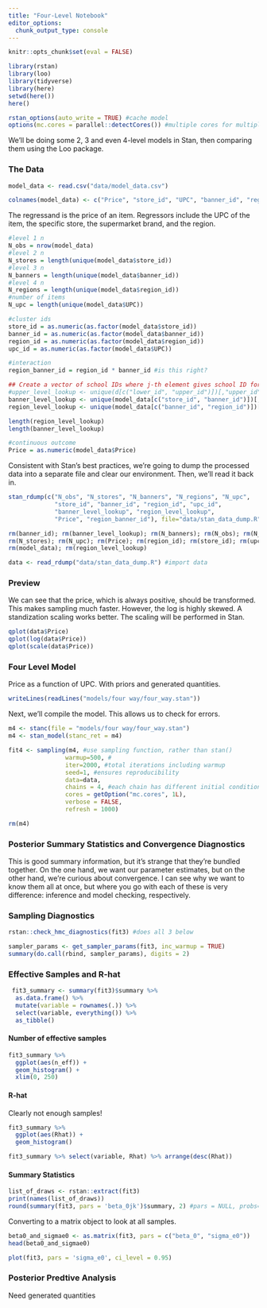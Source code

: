 ```yaml
---
title: "Four-Level Notebook"
editor_options: 
  chunk_output_type: console
---
```


```r
knitr::opts_chunk$set(eval = FALSE)
```

```r
library(rstan)
library(loo)
library(tidyverse)
library(here)
setwd(here())
here()
```

```r
rstan_options(auto_write = TRUE) #cache model
options(mc.cores = parallel::detectCores()) #multiple cores for multiple chains
```


We'll be doing some 2, 3 and even 4-level models in Stan, then comparing them using the Loo package.

### The Data


```r
model_data <- read.csv("data/model_data.csv")
```


```r
colnames(model_data) <- c("Price", "store_id", "UPC", "banner_id", "region_id")
```


The regressand is the price of an item. Regressors include the UPC of the item, the specific store, the supermarket brand, and the region.

```r
#level 1 n
N_obs = nrow(model_data)
#level 2 n
N_stores = length(unique(model_data$store_id))
#level 3 n
N_banners = length(unique(model_data$banner_id))
#level 4 n
N_regions = length(unique(model_data$region_id))
#number of items
N_upc = length(unique(model_data$UPC))

#cluster ids
store_id = as.numeric(as.factor(model_data$store_id))
banner_id = as.numeric(as.factor(model_data$banner_id))
region_id = as.numeric(as.factor(model_data$region_id))
upc_id = as.numeric(as.factor(model_data$UPC))

#interaction 
region_banner_id = region_id * banner_id #is this right?

## Create a vector of school IDs where j-th element gives school ID for class ID j
#upper_level_lookup <- unique(d[c("lower_id", "upper_id")])[,"upper_id"]
banner_level_lookup <- unique(model_data[c("store_id", "banner_id")])[,"banner_id"]
region_level_lookup <- unique(model_data[c("banner_id", "region_id")])[,"region_id"]

length(region_level_lookup)
length(banner_level_lookup)

#continuous outcome
Price = as.numeric(model_data$Price)
```

Consistent with Stan's best practices, we're going to dump the processed data into a separate file and clear our environment. Then, we'll read it back in.

```r
stan_rdump(c("N_obs", "N_stores", "N_banners", "N_regions", "N_upc",
             "store_id", "banner_id", "region_id", "upc_id",
             "banner_level_lookup", "region_level_lookup",
             "Price", "region_banner_id"), file="data/stan_data_dump.R")

rm(banner_id); rm(banner_level_lookup); rm(N_banners); rm(N_obs); rm(N_regions);
rm(N_stores); rm(N_upc); rm(Price); rm(region_id); rm(store_id); rm(upc_id)
rm(model_data); rm(region_level_lookup)

data <- read_rdump("data/stan_data_dump.R") #import data
```

### Preview

We can see that the price, which is always positive, should be transformed. This makes sampling much faster. However, the log is highly skewed. A standization scaling works better. The scaling will be performed in Stan.

```r
qplot(data$Price)
qplot(log(data$Price))
qplot(scale(data$Price))
```


### Four Level Model

Price as a function of UPC. With priors and generated quantities.

```r
writeLines(readLines("models/four way/four_way.stan"))
```

Next, we'll compile the model. This allows us to check for errors.

```r
m4 <- stanc(file = "models/four way/four_way.stan")
m4 <- stan_model(stanc_ret = m4)
```

```r
fit4 <- sampling(m4, #use sampling function, rather than stan()
                warmup=500, #
                iter=2000, #total iterations including warmup
                seed=1, #ensures reproducibility 
                data=data, 
                chains = 4, #each chain has different initial condition which helps to find pathological neighborhood of posterior
                cores = getOption("mc.cores", 1L),
                verbose = FALSE,
                refresh = 1000)
```


```r
rm(m4)
```

### Posterior Summary Statistics and Convergence Diagnostics

This is good summary information, but it's strange that they're bundled together. On the one hand, we want our parameter estimates, but on the other hand, we're curious about convergence. I can see why we want to know them all at once, but where you go with each of these is very difference: inference and model checking, respectively.

### Sampling Diagnostics

```r
rstan::check_hmc_diagnostics(fit3) #does all 3 below
```

```r
sampler_params <- get_sampler_params(fit3, inc_warmup = TRUE)
summary(do.call(rbind, sampler_params), digits = 2)
```

### Effective Samples and R-hat

```r
 fit3_summary <- summary(fit3)$summary %>% 
  as.data.frame() %>% 
  mutate(variable = rownames(.)) %>% 
  select(variable, everything()) %>% 
  as_tibble()
```

#### Number of effective samples

```r
fit3_summary %>% 
  ggplot(aes(n_eff)) + 
  geom_histogram() + 
  xlim(0, 250)
```

#### R-hat

Clearly not enough samples! 

```r
fit3_summary %>% 
  ggplot(aes(Rhat)) + 
  geom_histogram() 
```

```r
fit3_summary %>% select(variable, Rhat) %>% arrange(desc(Rhat)) 
```


#### Summary Statistics

```r
list_of_draws <- rstan::extract(fit3)
print(names(list_of_draws))
round(summary(fit3, pars = 'beta_0jk')$summary, 2) #pars = NULL, probs=NULL
```

Converting to a matrix object to look at all samples.

```r
beta0_and_sigmae0 <- as.matrix(fit3, pars = c("beta_0", "sigma_e0"))
head(beta0_and_sigmae0)
```

```r
plot(fit3, pars = 'sigma_e0', ci_level = 0.95)
```


### Posterior Predtive Analysis

Need generated quantities
